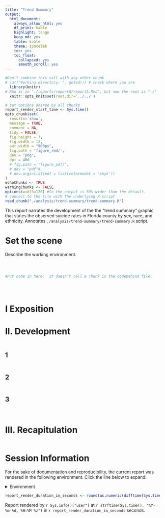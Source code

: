 ```yaml
---
title: "Trend Summary"
output:
  html_document:
    always_allow_html: yes
    df_print: kable
    highlight: tango
    keep_md: yes
    table: kable
    theme: spacelab
    toc: yes
    toc_float:
      collapsed: yes
      smooth_scroll: yes
---
```


<!-- These two chunks should be added in the beginning of every .Rmd that you want to source an .R script -->
<!--  The 1st mandatory chunck  -->
<!--  Set the working directory to the repository's base directory -->
```r
#Don't combine this call with any other chunk 
# cat("Working directory: ", getwd()) # check where you are
  library(knitr)
# Rmd is in "./reports/reportA/reportA.Rmd", but now the root is "./"
  knitr::opts_knit$set(root.dir='../../') 
```

<!--  The 2nd mandatory chunck  -->
<!-- Set the report-wide options, and point to the external code file. -->
```r
# set options shared by all chunks
report_render_start_time <- Sys.time()
opts_chunk$set(
  results='show', 
  message = TRUE,
  comment = NA, 
  tidy = FALSE,
  fig.height = 7, 
  fig.width = 12, 
  out.width = "900px",
  fig.path = 'figure_rmd/',     
  dev = "png",
  dpi = 400
  # fig.path = 'figure_pdf/',     
  # dev = "pdf"#,
  # dev.args=list(pdf = list(colormodel = 'cmyk'))
)
echoChunks <- TRUE
warningChunks <- FALSE
options(width=120) #So the output is 50% wider than the default.
# connect to the file with the underlying R script  
read_chunk("./analysis/trend-summary/trend-summary.R") 
```

This report narrates the development of the the "trend summary" graphic that states the observed suicide rates in Florida county by sex, race, and ethnicity. Annotates `./analysis/trend-summary/trend-summary.R` script.


# Set the scene 

Describe the working environment. 
<!-- Load 'sourced' R files.  Suppress the output when loading packages. --> 
```r
```


<!-- Load the sources.  Suppress the output when loading sources. --> 
```r
```


<!-- Load any Global functions and variables declared in the R file.  Suppress the output. --> 
```r
```

<!-- Declare any global functions specific to a Rmd output.  Suppress the output. --> 
```r
#Put code in here.  It doesn't call a chunk in the codebehind file.
```

<!-- Load the datasets.   -->
```r
```

<!-- Inspect the datasets.   -->
```r
```

<!-- Tweak the datasets.   -->
```r
```


# I Exposition 



# II. Development


```r
```

## 1
```r
```

## 2
```r
```

## 3
```r
```

```r
```

# III. Recapitulation


```r
```

  


Session Information {#session-info}
===========================================================================

For the sake of documentation and reproducibility, the current report was rendered in the following environment.  Click the line below to expand.

<details>
  <summary>Environment <span class="glyphicon glyphicon-plus-sign"></span></summary>
```r
if( requireNamespace("devtools", quietly = TRUE) ) {
  devtools::session_info()
} else {
  sessionInfo()
}
```
</details>

```r
report_render_duration_in_seconds <- round(as.numeric(difftime(Sys.time(), report_render_start_time, units="secs")))
```

Report rendered by `r Sys.info()["user"]` at `r strftime(Sys.time(), "%Y-%m-%d, %H:%M %z")` in `r report_render_duration_in_seconds` seconds.


